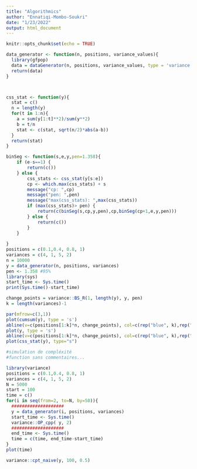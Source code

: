```yaml
---
title: "Algorithmics"
author: "Ennatiqi-Mombo-Soukri"
date: "1/23/2022"
output: html_document
---
```


```r
knitr::opts_chunk$set(echo = TRUE)
```

```r
data_generator <- function(n, positions, variance_values){
  library(gfpop)
  data = dataGenerator(n, positions, variance_values, type = 'variance')
  return(data)
}



css_stat <- function(y){
  stat = c()
  n = length(y)
  for(t in 1:n){
    a = sum(y[1:t]**2)/sum(y**2)
    b = t/n
    stat <- c(stat, sqrt(n/2)*abs(a-b))
  }
  return(stat)
}

binSeg <- function(s,e,y,pen=1.358){
    if (e-s==1) {
        return(c())
    } else {
        css_stats <- css_stat(y[s:e])
        cp <- which.max(css_stats) + s
        message("cp: ",cp)
        message("pen: ",pen)
        message("max(css_stats): ",max(css_stats))
        if (max(css_stats)> pen) {
            return(c(binSeg(s,cp,y,pen),cp,binSeg(cp+1,e,y,pen)))
        } else {
            return(c())
        }
    }
    
}
positions = c(0.1,0.4, 0.8, 1)
variances = c(4, 1, 5, 2)
n = 10000
y = data_generator(n, positions, variances)
pen <- 1.358 #95%
library(sys)
start_time <- Sys.time()
print(Sys.time()-start_time)
```


```r
change_points = variance::BS_R(1, length(y), y, pen)
k = length(variances)-1

par(mfrow=c(3,1))
plot(cumsum(y), type = 's')
abline(v=c(positions[1:k]*n, change_points), col=c(rep("blue", k),rep("red", k)), lty=c(2, 1))
plot(y, type = 's')
abline(v=c(positions[1:k]*n, change_points), col=c(rep("blue", k),rep("red", k)), lty=c(2, 1))
plot(css_stat(y), type="s")

```

```r
#simulation de compléxité
#function sans commentaires...

library(variance)
positions = c(0.1,0.4, 0.8, 1)
variances = c(4, 1, 5, 2)
N = 5000
start = 100
time = c()
for(i in seq(from=2, to=N, by=50)){
  ####################
  y = data_generator(i, positions, variances)
  start_time <- Sys.time()
  variance::OP_cpp( y, 2)
  ####################
  end_time <- Sys.time()
  time = c(time, end_time-start_time)
}
plot(time)
```

```r
variance::cpt_naive(y, 100, 0.5)
```

